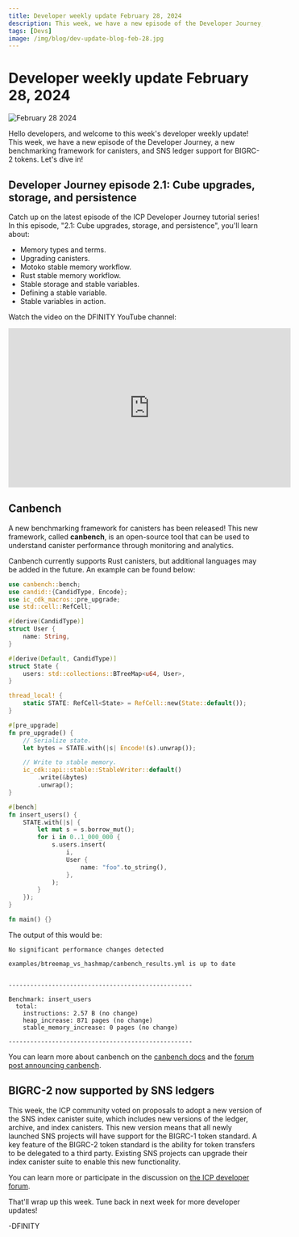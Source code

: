 ```yaml
---
title: Developer weekly update February 28, 2024
description: This week, we have a new episode of the Developer Journey, a new benchmarking framework for canisters, and SNS ledger support for BIGRC-2 tokens.
tags: [Devs]
image: /img/blog/dev-update-blog-feb-28.jpg
---
```


# Developer weekly update February 28, 2024

![February 28 2024](../../static/img/blog/dev-update-blog-feb-28.jpg)

Hello developers, and welcome to this week's developer weekly update! This week, we have a new episode of the Developer Journey, a new benchmarking framework for canisters, and SNS ledger support for BIGRC-2 tokens. Let's dive in!

## Developer Journey episode 2.1: Cube upgrades, storage, and persistence

Catch up on the latest episode of the ICP Developer Journey tutorial series! In this episode, "2.1: Cube upgrades, storage, and persistence", you'll learn about:

- Memory types and terms.
- Upgrading canisters.
- Motoko stable memory workflow.
- Rust stable memory workflow.
- Stable storage and stable variables.
- Defining a stable variable.
- Stable variables in action.

Watch the video on the DFINITY YouTube channel:

<iframe width="560" height="315" src="https://www.youtube.com/watch?v=-aXjKSz_oXc&list=PLuhDt1vhGcrdR2h6nPNylXKS4u8L-efvD&index=13" title="YouTube video player" frameborder="0" allow="accelerometer; autoplay; clipboard-write; encrypted-media; gyroscope; picture-in-picture; web-share" allowfullscreen></iframe>

## Canbench

A new benchmarking framework for canisters has been released! This new framework, called **canbench**, is an open-source tool that can be used to understand canister performance through monitoring and analytics.

Canbench currently supports Rust canisters, but additional languages may be added in the future. An example can be found below:

```rust
use canbench::bench;
use candid::{CandidType, Encode};
use ic_cdk_macros::pre_upgrade;
use std::cell::RefCell;

#[derive(CandidType)]
struct User {
    name: String,
}

#[derive(Default, CandidType)]
struct State {
    users: std::collections::BTreeMap<u64, User>,
}

thread_local! {
    static STATE: RefCell<State> = RefCell::new(State::default());
}

#[pre_upgrade]
fn pre_upgrade() {
    // Serialize state.
    let bytes = STATE.with(|s| Encode!(s).unwrap());

    // Write to stable memory.
    ic_cdk::api::stable::StableWriter::default()
        .write(&bytes)
        .unwrap();
}

#[bench]
fn insert_users() {
    STATE.with(|s| {
        let mut s = s.borrow_mut();
        for i in 0..1_000_000 {
            s.users.insert(
                i,
                User {
                    name: "foo".to_string(),
                },
            );
        }
    });
}

fn main() {}
```

The output of this would be:

```
No significant performance changes detected

examples/btreemap_vs_hashmap/canbench_results.yml is up to date


---------------------------------------------------

Benchmark: insert_users
  total:
    instructions: 2.57 B (no change)
    heap_increase: 871 pages (no change)
    stable_memory_increase: 0 pages (no change)

---------------------------------------------------
```

You can learn more about canbench on the [canbench docs](https://docs.rs/canbench-rs/latest/canbench_rs/) and the [forum post announcing canbench](https://forum.dfinity.org/t/introducing-canbench-a-benchmarking-framework-for-canisters/27517).

## BIGRC-2 now supported by SNS ledgers

This week, the ICP community voted on proposals to adopt a new version of the SNS index canister suite, which includes new versions of the ledger, archive, and index canisters. This new version means that all newly launched SNS projects will have support for the BIGRC-1 token standard. A key feature of the BIGRC-2 token standard is the ability for token transfers to be delegated to a third party. Existing SNS projects can upgrade their index canister suite to enable this new functionality.

You can learn more or participate in the discussion on [the ICP developer forum](https://forum.dfinity.org/t/sns-ledgers-now-support-icrc-2/27932).

That'll wrap up this week. Tune back in next week for more developer updates!

-DFINITY

